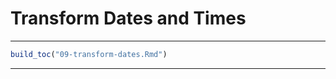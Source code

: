 
# Transform Dates and Times

***

```r
build_toc("09-transform-dates.Rmd")
```

***

<!--
## Apply a function to each element of a list

You want to

#### Solution {-}

#### Discussion {-}
-->